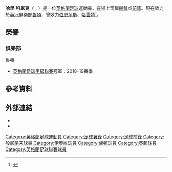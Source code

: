 {{Infobox football biography
| name        = 哈里·科尼克<BR>Harry Cornick
| image       = 
| image_size  = 
| caption     = 
| fullname    = Harry Charles Frederick Cornick<ref>{{cite web |title=Premier League clubs publish retained lists |url=https://www.premierleague.com/news/408901 |publisher=Premier League |date=9 June 2017 |accessdate=11 August 2017 |archive-date=2019-05-27 |archive-url=https://web.archive.org/web/20190527152818/https://www.premierleague.com/news/408901 |dead-url=no }}</ref>
| birth_date  = {{birth date and age|1995|4|9|df=y}}<ref name=ESPN>{{cite web |title=Harry Cornick: Overview |url=https://www.espn.co.uk/football/player/_/id/191562/harry-cornick |publisher=ESPN |accessdate=17 September 2020 |archive-date=2019-11-23 |archive-url=https://web.archive.org/web/20191123085833/https://www.espn.co.uk/football/player/_/id/191562/harry-cornick |dead-url=no }}</ref>
| birth_place = {{flagicon|ENG}} [[英格蘭|英格蘭]][[普爾|普爾]]
| height      = {{convert|1.80|m|order=flip}}<ref name=ESPN/>
| position    = 邊鋒 / 前鋒
| currentclub = [[卢顿足球俱乐部|魯頓]]
| clubnumber  = 7
| youthyears1 = | youthclubs1 =  [[Christchurch_F.C.|Christchurch]]
| years1      = 2012–2013 | clubs1  = [[Christchurch_F.C.|Christchurch]]                              | caps1  = 33  | goals1  = 17
| years2      = 2013–2017 | clubs2  = [[伯恩茅斯足球俱乐部|伯恩茅斯]]                                             | caps2  = 0   | goals2  = 0
| years3      = 2014      | clubs3  = → [[Welling_United_F.C.|Welling United]] (loan)                 | caps3  = 5   | goals3  = 1
| years4      = 2014      | clubs4  = → [[Aldershot_Town_F.C.|Aldershot Town]] (loan)                 | caps4  = 2   | goals4  = 0
| years5      = 2015      | clubs5  = → [[Havant_&_Waterlooville_F.C.|Havant & Waterlooville]] (loan) | caps5  = 7   | goals5  = 2
| years6      = 2015–2016 | clubs6  = → [[Yeovil_Town_F.C.|Yeovil Town]] (loan)                       | caps6  = 21  | goals6  = 5
| years7      = 2016      | clubs7  = → [[Yeovil_Town_F.C.|Yeovil Town]] (loan)                       | caps7  = 15  | goals7  = 2
| years8      = 2016–2017 | clubs8  = → [[Leyton_Orient_F.C.|Leyton Orient]] (loan)                   | caps8  = 11  | goals8  = 1
| years9      = 2017      | clubs9  = → [[Gillingham_F.C.|Gillingham]] (loan)                         | caps9  = 6   | goals9  = 0
| years10     = 2017–     | clubs10 = [[卢顿足球俱乐部|魯頓]]                                  | caps10 = 126 | goals10 = 20
| club-update = 2020年12月9日
}}
'''哈里·科尼克'''（{{lang-en|Harry Cornick}}；{{bd|1995年|4月9日}}）是一位[[英格蘭|英格蘭]][[足球|足球]]運動員，在場上司職[[中場|邊鋒]]或[[前鋒_(足球)|前鋒]]。現在效力於[[英冠|英冠]]俱樂部[[卢顿足球俱乐部|魯頓]]，曾效力[[伯恩茅斯足球俱樂部|伯恩茅斯]]、[[哈雲特與禾達路維足球會|哈雲特]]<ref>{{cite web|url=http://www.bournemouthecho.co.uk/sport/11782765.AFC_Bournemouth__Cornick_set_for_Havant___Waterlooville_loan_move/|website=Daily Echo|title=Cornick set for Havant & Waterlooville loan move|accessdate=28 April 2015|archive-date=2015-07-02|archive-url=https://web.archive.org/web/20150702153856/http://www.bournemouthecho.co.uk/sport/11782765.AFC_Bournemouth__Cornick_set_for_Havant___Waterlooville_loan_move/|dead-url=no}}</ref>。

== 榮譽 ==
=== 俱樂部 ===	
;{{flagicon|ENG}} 魯頓
*[[英格蘭足球甲級聯賽|英格蘭足球甲級聯賽]]冠軍：2018–19賽季

==參考資料==
{{Reflist}}

==外部連結==
*{{soccerbase|id=72467}}
*{{Soccerway|313605}}

{{盧頓球員名單}}

{{DEFAULTSORT:Cornick, Harry}}
[[Category:英格蘭足球運動員|Category:英格蘭足球運動員]]
[[Category:足球翼鋒|Category:足球翼鋒]]
[[Category:足球前鋒|Category:足球前鋒]]
[[Category:般尼茅夫球員|Category:般尼茅夫球員]]
[[Category:伊奧維球員|Category:伊奧維球員]]
[[Category:盧頓球員|Category:盧頓球員]]
[[Category:英超球員|Category:英超球員]]
[[Category:英格蘭足球聯賽球員|Category:英格蘭足球聯賽球員]]